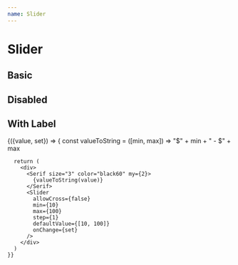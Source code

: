 ```yaml
---
name: Slider
---
```



# Slider

## Basic

<Playground>
  <Slider
    allowCross={false}
    min={10}
    max={100}
    step={1}
    defaultValue={[50, 500]}
  />
</Playground>

## Disabled

<Playground>
  <Slider
    allowCross={false}
    min={10}
    max={100}
    step={1}
    defaultValue={[10, 100]}
    disabled
  />
</Playground>

## With Label

<Playground>
  <Value initial={[0, 100]}>
    {({value, set}) => {
      const valueToString = ([min, max]) => "$" + min + " - $" + max

      return (
        <div>
          <Serif size="3" color="black60" my={2}>
            {valueToString(value)}
          </Serif>
          <Slider
            allowCross={false}
            min={10}
            max={100}
            step={1}
            defaultValue={[10, 100]}
            onChange={set}
          />
        </div>
      )
    }}

  </Value>
</Playground>
